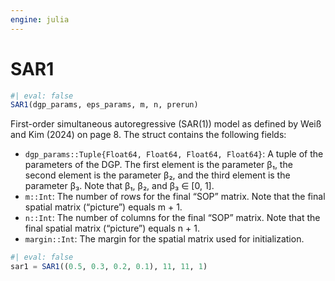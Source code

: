 ```yaml
---
engine: julia
---
```


# SAR1 {#sec-doc}
    

::: {.callout-note appearance="simple" title="docblock" collapse=false}    


```julia
#| eval: false
SAR1(dgp_params, eps_params, m, n, prerun)

```

First-order simultaneous autoregressive (SAR(1)) model as defined by Weiß and Kim (2024) on page 8. The struct contains the following fields:
 
  * `dgp_params::Tuple{Float64, Float64, Float64, Float64}`: A tuple of the parameters of the DGP. The first element is the parameter β₁, the second element is the parameter β₂, and the third element is the parameter β₃. Note that β₁, β₂, and β₃ ∈ [0, 1].
  * `m::Int`: The number of rows for the final "SOP" matrix. Note that the final spatial matrix ("picture") equals m + 1.
  * `n::Int`: The number of columns for the final "SOP" matrix. Note that the final spatial matrix ("picture") equals n + 1.
  * `margin::Int`: The margin for the spatial matrix used for initialization.

```julia
#| eval: false
sar1 = SAR1((0.5, 0.3, 0.2, 0.1), 11, 11, 1)

```



:::
    

